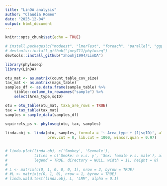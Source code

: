 ```yaml
---
title: "LinDA analysis"
author: "Claudia Romeo"
date: "2023-12-04"
output: html_document
---
```


```r
knitr::opts_chunk$set(echo = TRUE)
```

```r

# install.packages(c("modeest", "lmerTest", "foreach", "parallel", "ggplot2", "ggrepel"))
# devtools::install_github("joey711/phyloseq")
devtools::install_github("zhouhj1994/LinDA")

library(phyloseq)
library(LinDA)

```

```r

otu_mat <- as.matrix(count_table_cov_size)
tax_mat <- as.matrix(mags_table)
samples_df <- as.data.frame(sample_table) %>% 
    tibble::column_to_rownames("sample") %>%
    select(Area_type,sqID)

otu = otu_table(otu_mat, taxa_are_rows = TRUE)
tax = tax_table(tax_mat)
samples = sample_data(samples_df)
  
squirrels_ps <- phyloseq(otu, tax, samples)

```

```r

linda.obj <- linda(otu, samples, formula = '~ Area_type + (1|sqID)', alpha = 0.05,
                   prev.cut = 0, lib.cut = 1000, winsor.quan = 0.97)


# linda.plot(linda.obj, c('Smokey', 'Sexmale'), 
#            titles = c('Smoke: n v.s. y', 'Sex: female v.s. male'), alpha = 0.1, lfc.cut = 1,
#            legend = TRUE, directory = NULL, width = 11, height = 8)
# 
# L <- matrix(c(0, 1, 0, 0, 0, 1), nrow = 2, byrow = TRUE)
# #L <- matrix(c(0, 1, 0), nrow = 1, byrow = TRUE)
# linda.wald.test(linda.obj, L, 'LMM', alpha = 0.1)
```

